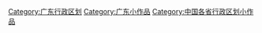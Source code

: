 {{Hiddencat}}
[[Category:广东行政区划|Category:广东行政区划]]
[[Category:广东小作品|Category:广东小作品]]
[[Category:中国各省行政区划小作品|Category:中国各省行政区划小作品]]